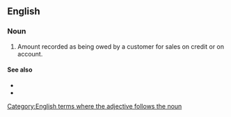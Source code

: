 ==English==

===Noun===
{{en-noun|accounts receivable}}

# {{lb|en|accounting|usually|in the plural}} Amount recorded as being owed by a customer for sales on credit or on account.

====See also====
* {{l|en|trade payable}}
* {{l|en|account payable}}

[[Category:English terms where the adjective follows the noun]]